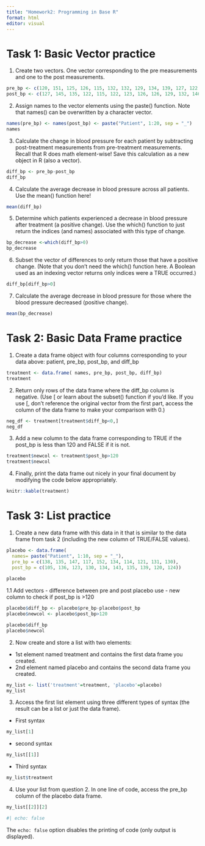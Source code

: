 ```yaml
---
title: "Homework2: Programming in Base R"
format: html
editor: visual
---
```


# Task 1: Basic Vector practice

1. Create two vectors. One vector corresponding to the pre measurements and one to the post measurements.

```r
pre_bp <- c(120, 151, 125, 126, 115, 132, 132, 129, 134, 139, 127, 122, 127, 135, 133, 128, 147, 138, 140, 132)
post_bp <- c(127, 145, 135, 122, 115, 122, 123, 126, 126, 129, 132, 146, 120, 114, 121, 120, 128, 120, 133, 115)
```
2. Assign names to the vector elements using the paste() function. Note that names() can be overwritten
by a character vector.

```r
names(pre_bp) <- names(post_bp) <- paste("Patient", 1:20, sep = "_")
names
```

3. Calculate the change in blood pressure for each patient by subtracting post-treatment measurements
from pre-treatment measurements. Recall that R does math element-wise! Save this calculation as a
new object in R (also a vector).

```r
diff_bp <- pre_bp-post_bp
diff_bp
```
4. Calculate the average decrease in blood pressure across all patients. Use the mean() function here!

```r
mean(diff_bp)
```

5. Determine which patients experienced a decrease in blood pressure after treatment (a positive change).
Use the which() function to just return the indices (and names) associated with this type of change.

```r

bp_decrease <-which(diff_bp>0)
bp_decrease
```
6. Subset the vector of differences to only return those that have a positive change. (Note that you don’t
need the which() function here. A Boolean used as an indexing vector returns only indices were a
TRUE occurred.)

```r
diff_bp[diff_bp>0]
```


7. Calculate the average decrease in blood pressure for those where the blood pressure decreased (positive
change).

```r
mean(bp_decrease)
```
# Task 2: Basic Data Frame practice

1. Create a data frame object with four columns corresponding to your data above: patient, pre_bp,
post_bp, and diff_bp

```r

treatment <- data.frame( names, pre_bp, post_bp, diff_bp)
treatment
```

2. Return only rows of the data frame where the diff_bp column is negative. (Use [ or learn about the
subset() function if you’d like. If you use [, don’t reference the original vector from the first part,
access the column of the data frame to make your comparison with 0.)

```r
neg_df <- treatment[treatment$diff_bp<0,]
neg_df
```
3. Add a new column to the data frame corresponding to TRUE if the post_bp is less than 120 and FALSE
if it is not.

```r
treatment$newcol <- treatment$post_bp>120
treatment$newcol
```
4. Finally, print the data frame out nicely in your final document by modifying the code below appropriately.

```r
knitr::kable(treatment)
```


# Task 3: List practice
1. Create a new data frame with this data in it that is similar to the data frame from task 2 (including
the new column of TRUE/FALSE values).

```r
placebo <- data.frame(
  names= paste("Patient", 1:10, sep = "_"),
  pre_bp = c(138, 135, 147, 117, 152, 134, 114, 121, 131, 130),
  post_bp = c(105, 136, 123, 130, 134, 143, 135, 139, 120, 124))
  
placebo
```
1.1 Add vectors
     - difference between pre and post placebo use
     - new column to check if post_bp is >120 
     
```r
placebo$diff_bp <- placebo$pre_bp-placebo$post_bp
placebo$newcol <- placebo$post_bp>120

placebo$diff_bp
placebo$newcol
```

2. Now create and store a list with two elements:
- 1st element named treatment and contains the first data frame you created.
- 2nd element named placebo and contains the second data frame you created.

```r
my_list <- list('treatment'=treatment, 'placebo'=placebo)
my_list
```

3. Access the first list element using three different types of syntax (the result can be a list or just the
data frame).
- First syntax

```r
my_list[1]
```

- second syntax

```r
my_list[[1]]

```
- Third syntax


```r
my_list$treatment
```
4. Use your list from question 2. In one line of code, access the pre_bp column of the placebo data
frame.

```r
my_list[[2]][2]
```


```r
#| echo: false
```

The `echo: false` option disables the printing of code (only output is displayed).

